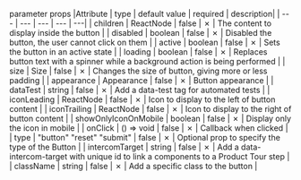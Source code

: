 parameter props
|Attribute | type | default value | required | description|
| --- | --- | --- | --- | ---|
| children | ReactNode | false | ✗ | The content to display inside the button |
| disabled | boolean | false | ✗ | Disabled the button, the user cannot click on them |
| active | boolean | false | ✗ | Sets the button in an active state |
| loading | boolean | false | ✗ | Replaces button text with a spinner while a background action is being performed |
| size | Size | false | ✗ | Changes the size of button, giving more or less padding |
| appearance | Appearance | false | ✗ | Button appearance |
| dataTest | string | false | ✗ | Add a data-test tag for automated tests |
| iconLeading | ReactNode | false | ✗ | Icon to display to the left of button content |
| iconTrailing | ReactNode | false | ✗ | Icon to display to the right of button content |
| showOnlyIconOnMobile | boolean | false | ✗ | Display only the icon in mobile |
| onClick | () => void | false | ✗ | Callback when clicked |
| type | "button" "reset" "submit" | false | ✗ | Optional prop to specify the type of the Button |
| intercomTarget | string | false | ✗ | Add a data-intercom-target with unique id to link a components to a Product Tour step |
| className | string | false | ✗ | Add a specific class to the button |
